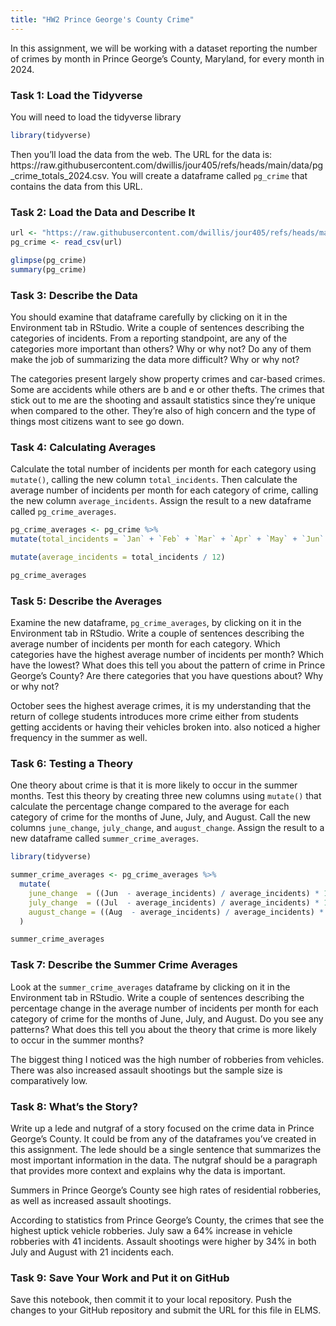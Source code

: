 ```yaml
---
title: "HW2 Prince George's County Crime"
---
```


In this assignment, we will be working with a dataset reporting the number of crimes by month in Prince George's County, Maryland, for every month in 2024. 

### Task 1: Load the Tidyverse

You will need to load the tidyverse library

```r
library(tidyverse)
```

Then you'll load the data from the web. The URL for the data is: https://raw.githubusercontent.com/dwillis/jour405/refs/heads/main/data/pg_crime_totals_2024.csv. You will create a dataframe called `pg_crime` that contains the data from this URL.

### Task 2: Load the Data and Describe It

```r
url <- "https://raw.githubusercontent.com/dwillis/jour405/refs/heads/main/data/pg_crime_totals_2024.csv"
pg_crime <- read_csv(url)

glimpse(pg_crime)
summary(pg_crime)
```
### Task 3: Describe the Data

You should examine that dataframe carefully by clicking on it in the Environment tab in RStudio. Write a couple of sentences describing the categories of incidents. From a reporting standpoint, are any of the categories more important than others? Why or why not? Do any of them make the job of summarizing the data more difficult? Why or why not?

The categories present largely show property crimes and car-based crimes. Some are accidents while others are b and e or other thefts. The crimes that stick out to me are the shooting and assault statistics since they're unique when compared to the other. They're also of high concern and the type of things most citizens want to see go down.

### Task 4: Calculating Averages

Calculate the total number of incidents per month for each category using `mutate()`, calling the new column `total_incidents`. Then calculate the average number of incidents per month for each category of crime, calling the new column `average_incidents`. Assign the result to a new dataframe called `pg_crime_averages`.

```r
pg_crime_averages <- pg_crime %>%
mutate(total_incidents = `Jan` + `Feb` + `Mar` + `Apr` + `May` + `Jun` + `Jul` + `Aug` + `Sep` + `Oct` + `Nov` + `Dec`)|>

mutate(average_incidents = total_incidents / 12)

pg_crime_averages
```

### Task 5: Describe the Averages

Examine the new dataframe, `pg_crime_averages`, by clicking on it in the Environment tab in RStudio. Write a couple of sentences describing the average number of incidents per month for each category. Which categories have the highest average number of incidents per month? Which have the lowest? What does this tell you about the pattern of crime in Prince George's County? Are there categories that you have questions about? Why or why not?

October sees the highest average crimes, it is my understanding that the return of college students introduces more crime either from students getting accidents or having their vehicles broken into. also noticed a higher frequency in the summer as well. 


### Task 6: Testing a Theory

One theory about crime is that it is more likely to occur in the summer months. Test this theory by creating three new columns using `mutate()` that calculate the percentage change compared to the average for each category of crime for the months of June, July, and August. Call the new columns `june_change`, `july_change`, and `august_change`. Assign the result to a new dataframe called `summer_crime_averages`.

```r
library(tidyverse)

summer_crime_averages <- pg_crime_averages %>% 
  mutate(
    june_change  = ((Jun  - average_incidents) / average_incidents) * 100,
    july_change  = ((Jul  - average_incidents) / average_incidents) * 100,
    august_change = ((Aug  - average_incidents) / average_incidents) * 100
  )

summer_crime_averages
```

### Task 7: Describe the Summer Crime Averages

Look at the `summer_crime_averages` dataframe by clicking on it in the Environment tab in RStudio. Write a couple of sentences describing the percentage change in the average number of incidents per month for each category of crime for the months of June, July, and August. Do you see any patterns? What does this tell you about the theory that crime is more likely to occur in the summer months?

The biggest thing I noticed was the high number of robberies from vehicles. There was also increased assault shootings but the sample size is comparatively low.

### Task 8: What's the Story?

Write up a lede and nutgraf of a story focused on the crime data in Prince George's County. It could be from any of the dataframes you've created in this assignment. The lede should be a single sentence that summarizes the most important information in the data. The nutgraf should be a paragraph that provides more context and explains why the data is important.

Summers in Prince George's County see high rates of residential robberies, as well as increased assault shootings.

According to statistics from Prince George's County, the crimes that see the highest uptick vehicle robberies. July saw a 64% increase in vehicle robberies with 41 incidents. Assault shootings were higher by 34% in both July and August with 21 incidents each.

### Task 9: Save Your Work and Put it on GitHub

Save this notebook, then commit it to your local repository. Push the changes to your GitHub repository and submit the URL for this file in ELMS.
